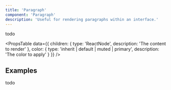 ```yaml
---
title: 'Paragraph'
component: 'Paragraph'
description: 'Useful for rendering paragraphs within an interface.'
---
```


todo

<PropsTable
  data={{
    children: {
      type: 'ReactNode',
      description: 'The content to render'
    },
    color: {
      type: 'inherit | default | muted | primary',
      description: 'The color to apply'
    }
  }}
/>

## Examples

todo
